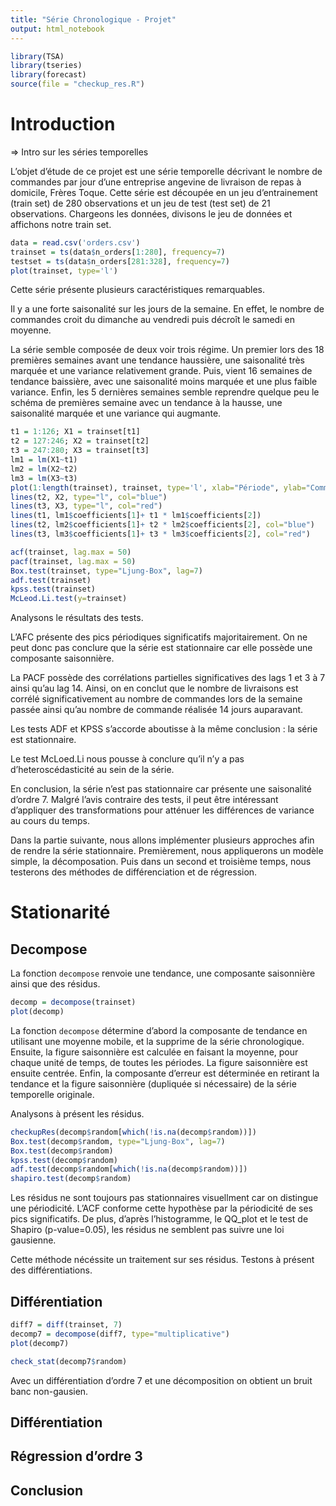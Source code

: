 ```yaml
---
title: "Série Chronologique - Projet"
output: html_notebook
---
```

```r
library(TSA)
library(tseries)
library(forecast)
source(file = "checkup_res.R")
```

# Introduction

=> Intro sur les séries temporelles

L'objet d'étude de ce projet est une série temporelle décrivant le nombre de commandes par jour d'une entreprise angevine de livraison de repas à domicile, Frères Toque. Cette série est découpée en un jeu d'entrainement (train set) de 280 observations et un jeu de test (test set) de 21 observations. Chargeons les données, divisons le jeu de données et affichons notre train set.

```r
data = read.csv('orders.csv')
trainset = ts(data$n_orders[1:280], frequency=7)
testset = ts(data$n_orders[281:328], frequency=7)
plot(trainset, type='l')
```
Cette série présente plusieurs caractéristiques remarquables.

Il y a une forte saisonalité sur les jours de la semaine. En effet, le nombre de commandes croit du dimanche au vendredi puis décroît le samedi en moyenne.

La série semble composée de deux voir trois régime. Un premier lors des 18 premières semaines avant une tendance haussière, une saisonalité très marquée et une variance relativement grande. Puis, vient 16 semaines de tendance baissière, avec une saisonalité moins marquée et une plus faible variance. Enfin, les 5 dernières semaines semble reprendre quelque peu le schéma de premières semaine avec un tendance à la hausse, une saisonalité marquée et une variance qui augmante.

```r
t1 = 1:126; X1 = trainset[t1]
t2 = 127:246; X2 = trainset[t2]
t3 = 247:280; X3 = trainset[t3]
lm1 = lm(X1~t1)
lm2 = lm(X2~t2)
lm3 = lm(X3~t3)
plot(1:length(trainset), trainset, type='l', xlab="Période", ylab="Commandes")
lines(t2, X2, type="l", col="blue")
lines(t3, X3, type="l", col="red")
lines(t1, lm1$coefficients[1]+ t1 * lm1$coefficients[2])
lines(t2, lm2$coefficients[1]+ t2 * lm2$coefficients[2], col="blue")
lines(t3, lm3$coefficients[1]+ t3 * lm3$coefficients[2], col="red")
```
```r
acf(trainset, lag.max = 50)
pacf(trainset, lag.max = 50)
Box.test(trainset, type="Ljung-Box", lag=7)
adf.test(trainset)
kpss.test(trainset)
McLeod.Li.test(y=trainset)
```
Analysons le résultats des tests.

L'AFC présente des pics périodiques significatifs majoritairement. On ne peut donc pas conclure que la série est stationnaire car elle possède une composante saisonnière.

La PACF possède des corrélations partielles significatives des lags 1 et 3 à 7 ainsi qu'au lag 14. Ainsi, on en conclut que le nombre de livraisons est corrélé significativement au nombre de commandes lors de la semaine passée ainsi qu'au nombre de commande réalisée 14 jours auparavant.

Les tests ADF et KPSS s'accorde aboutisse à la même conclusion : la série est stationnaire.

Le test McLoed.Li nous pousse à conclure qu'il n'y a pas d'heteroscédasticité au sein de la série.

En conclusion, la série n'est pas stationnaire car présente une saisonalité d'ordre 7. Malgré l'avis contraire des tests, il peut être intéressant d'appliquer des transformations pour atténuer les différences de variance au cours du temps.

Dans la partie suivante, nous allons implémenter plusieurs approches afin de rendre la série stationnaire. Premièrement, nous appliquerons un modèle simple, la décomposation. Puis dans un second et troisième temps, nous testerons des méthodes de différenciation et de régression.

# Stationarité

## Decompose

La fonction `decompose` renvoie une tendance, une composante saisonnière ainsi que des résidus. 

```r
decomp = decompose(trainset)
plot(decomp)
```
La fonction `decompose` détermine d'abord la composante de tendance en utilisant une moyenne mobile, et la supprime de la série chronologique. Ensuite, la figure saisonnière est calculée en faisant la moyenne, pour chaque unité de temps, de toutes les périodes. La figure saisonnière est ensuite centrée. Enfin, la composante d'erreur est déterminée en retirant la tendance et la figure saisonnière (dupliquée si nécessaire) de la série temporelle originale.

Analysons à présent les résidus.

```r
checkupRes(decomp$random[which(!is.na(decomp$random))])
Box.test(decomp$random, type="Ljung-Box", lag=7)
Box.test(decomp$random)
kpss.test(decomp$random)
adf.test(decomp$random[which(!is.na(decomp$random))])
shapiro.test(decomp$random)
```
Les résidus ne sont toujours pas stationnaires visuellment car on distingue une périodicité. L'ACF conforme cette hypothèse par la périodicité de ses pics significatifs. De plus, d'après l'histogramme, le QQ_plot et le test de Shapiro (p-value=0.05), les résidus ne semblent pas suivre une loi gausienne.

Cette méthode nécéssite un traitement sur ses résidus. Testons à présent des différentiations.

## Différentiation

```r
diff7 = diff(trainset, 7)
decomp7 = decompose(diff7, type="multiplicative")
plot(decomp7)
```
```r
check_stat(decomp7$random)
```
Avec un différentiation d'ordre 7 et une décomposition on obtient un bruit banc non-gausien.



## Différentiation

## Régression d'ordre 3

## Conclusion
